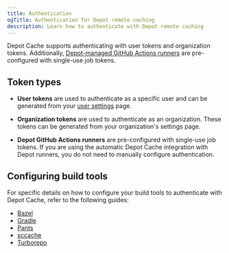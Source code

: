 ```yaml
---
title: Authentication
ogTitle: Authentication for Depot remote caching
description: Learn how to authenticate with Depot remote caching
---
```


Depot Cache supports authenticating with user tokens and organization tokens. Additionally, [Depot-managed GitHub Actions runners](/docs/github-actions/overview) are pre-configured with single-use job tokens.

## Token types

- **User tokens** are used to authenticate as a specific user and can be generated from your [user settings](/settings) page.

- **Organization tokens** are used to authenticate as an organization. These tokens can be generated from your organization's settings page.

- **Depot GitHub Actions runners** are pre-configured with single-use job tokens. If you are using the automatic Depot Cache integration with Depot runners, you do not need to manually configure authentication.

## Configuring build tools

For specific details on how to configure your build tools to authenticate with Depot Cache, refer to the following guides:

- [Bazel](/docs/cache/reference/bazel)
- [Gradle](/docs/cache/reference/gradle)
- [Pants](/docs/cache/reference/pants)
- [sccache](/docs/cache/reference/sccache)
- [Turborepo](/docs/cache/reference/turbo)
